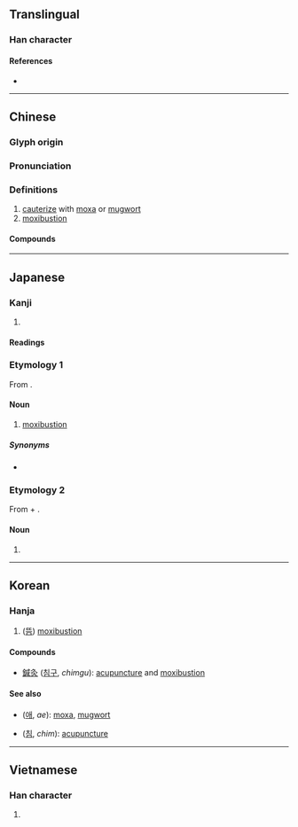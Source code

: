 {{character info}}
==Translingual==

===Han character===
{{Han char|rn=86|rad=火|as=03|sn=7|four=27809|canj=NOF|ids=⿱久火}}

====References====
* {{Han ref|kx=0666.120|dkj=18872|dj=1075.160|hdz=32190.010|uh=7078|ud=28792|bh=A862|bd=43106}}

----

==Chinese==
{{zh-forms}}

===Glyph origin===
{{Han etym}}

===Pronunciation===
{{zh-pron
|m=jiǔ
|c=gau3
|h=pfs=kiu
|md=géu
|mn=kù/kiù
|mn_note=kù - vernacular; kiù - literary
|mc=y
|oc=y
|cat=
}}

===Definitions===
{{zh-hanzi}}

# [[cauterize]] with [[moxa]] or [[mugwort]]
# [[moxibustion]]

====Compounds====
{{zh-der|灸刺|灸法|無病自灸|直接灸|砭灸|蠻針瞎灸|針灸|針灸銅人|針灸麻醉|鍼灸|鍼灸銅人|間接灸}}

{{zh-cat|TCM}}

----

==Japanese==

===Kanji===
{{ja-kanji|grade=|rs=火03}}

# {{rfdef|ja|sort=火03}}

====Readings====
{{ja-readings
|goon=く
|kanon=きゅう<きう
|kun=やいと-<やいと-
}}

===Etymology 1===
{{wp|lang=ja}}
{{ja-kanjitab|きゅう|yomi=o}}
From {{der|ja|ltc|-}} {{ltc-l|灸}}.

====Noun====
{{ja-noun|きゅう|hhira=きう}}

# [[moxibustion]]

=====Synonyms=====
* {{ja-r|灸治|きゅうじ}}

===Etymology 2===
{{ja-kanjitab|やいと|yomi=k}}
From {{m|ja|焼き|tr=yaki|t=scorching|pos={{ja-etym-renyokei|焼く|やく}}}} + {{m|ja|処|tr=to|t=place}}.

====Noun====
{{ja-noun|やいと|hhira=やいと}}

# {{n-g|Same as above.}}

----

==Korean==

===Hanja===
{{ko-hanja|hangeul=구|eumhun=|rv=gu|mr=ku|y=kwu}}

# ([[뜸]]) [[moxibustion]]

====Compounds====
* [[鍼灸]] ([[침구]], ''chimgu''): [[acupuncture]] and [[moxibustion]]

====See also====
* {{l|ko|艾}} ([[애]], ''ae''): [[moxa]], [[mugwort]]
* {{l|ko|鍼}} ([[침]], ''chim''): [[acupuncture]]

----

==Vietnamese==

===Han character===
{{vi-readings|reading=cứu|rs=火03}}

# {{rfdef|vi|sort=火03}}